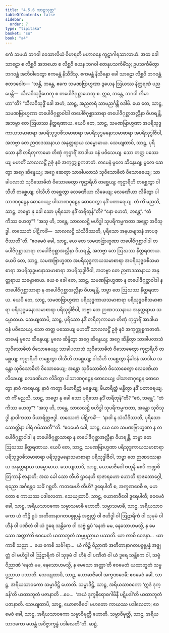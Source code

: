 ```yaml
---
title: "4.5.6 သာဠှသုတ္တ"
tableOfContents: false
sidebar:
  order: 7
type: "tipitaka"
basket: "su"
book: "a4"
---
```



<DynamicBreadcrumb />

<Division number="196" book="a4">

<Paragraph number="1236" book="a4">
ဧကံ သမယံ ဘဂဝါ ဝေသာလိယံ ဝိဟရတိ မဟာဝနေ ကူဋာဂါရသာလာယံ. အထ ခေါ သာဠှော စ လိစ္ဆဝိ အဘယော စ လိစ္ဆဝိ ယေန ဘဂဝါ တေနုပသင်္ကမိံသု; ဥပသင်္ကမိတွာ ဘဂဝန္တံ အဘိဝါဒေတွာ ဧကမန္တံ နိသီဒိံသု. ဧကမန္တံ နိသိန္နော ခေါ သာဠှော လိစ္ဆဝိ ဘဂဝန္တံ ဧတဒဝေါစ—
</Paragraph>

<Paragraph number="1237" book="a4">
“သန္တိ, ဘန္တေ, ဧကေ သမဏဗြာဟ္မဏာ ဒွယေန ဩဃဿ နိတ္ထရဏံ ပညပေန္တိ—  သီလဝိသုဒ္ဓိဟေတု စ တပေါဇိဂုစ္ဆာဟေတု စ. ဣဓ, ဘန္တေ, ဘဂဝါ ကိမာဟာ”တိ?
</Paragraph>

<Paragraph number="1238" book="a4">
“သီလဝိသုဒ္ဓိံ ခေါ အဟံ, သာဠှ, အညတရံ သာမညင်္ဂန္တိ ဝဒါမိ. ယေ တေ, သာဠှ, သမဏဗြာဟ္မဏာ တပေါဇိဂုစ္ဆာဝါဒါ တပေါဇိဂုစ္ဆာသာရာ တပေါဇိဂုစ္ဆာအလ္လီနာ ဝိဟရန္တိ, အဘဗ္ဗာ တေ ဩဃဿ နိတ္ထရဏာယ. ယေပိ တေ, သာဠှ, သမဏဗြာဟ္မဏာ အပရိသုဒ္ဓကာယသမာစာရာ အပရိသုဒ္ဓဝစီသမာစာရာ အပရိသုဒ္ဓမနောသမာစာရာ အပရိသုဒ္ဓါဇီဝါ, အဘဗ္ဗာ တေ ဉာဏဒဿနာယ အနုတ္တရာယ သမ္ဗောဓာယ.
</Paragraph>

<Paragraph number="1239" book="a4">
သေယျထာပိ, သာဠှ, ပုရိသော နဒိံ တရိတုကာမော တိဏှံ ကုဌာရိံ အာဒါယ ဝနံ ပဝိသေယျ. သော တတ္ထ ပဿေယျ မဟတိံ သာလလဋ္ဌိံ ဥဇုံ နဝံ အကုက္ကုစ္စကဇာတံ. တမေနံ မူလေ ဆိန္ဒေယျ; မူလေ ဆေတွာ အဂ္ဂေ ဆိန္ဒေယျ; အဂ္ဂေ ဆေတွာ သာခါပလာသံ သုဝိသောဓိတံ ဝိသောဓေယျ; သာခါပလာသံ သုဝိသောဓိတံ ဝိသောဓေတွာ ကုဌာရီဟိ တစ္ဆေယျ; ကုဌာရီဟိ တစ္ဆေတွာ ဝါသီဟိ တစ္ဆေယျ; ဝါသီဟိ တစ္ဆေတွာ လေခဏိယာ လိခေယျ; လေခဏိယာ လိခိတွာ ပါသာဏဂုဠေန ဓောဝေယျ; ပါသာဏဂုဠေန ဓောဝေတွာ နဒိံ ပတာရေယျ.
</Paragraph>

<Paragraph number="1240" book="a4">
တံ ကိံ မညသိ, သာဠှ, ဘဗ္ဗော နု ခေါ သော ပုရိသော နဒိံ တရိတုန်”တိ? “နော ဟေတံ, ဘန္တေ”. “တံ ကိဿ ဟေတု”? “အသု ဟိ, ဘန္တေ, သာလလဋ္ဌိ ဗဟိဒ္ဓါ သုပရိကမ္မကတာ အန္တော အဝိသုဒ္ဓါ. တဿေတံ ပါဋိကင်္ခံ—  သာလလဋ္ဌိ သံသီဒိဿတိ, ပုရိသော အနယဗျသနံ အာပဇ္ဇိဿတီ”တိ.
</Paragraph>

<Paragraph number="1241" book="a4">
“ဧဝမေဝံ ခေါ, သာဠှ, ယေ တေ သမဏဗြာဟ္မဏာ တပေါဇိဂုစ္ဆာဝါဒါ တပေါဇိဂုစ္ဆာသာရာ တပေါဇိဂုစ္ဆာအလ္လီနာ ဝိဟရန္တိ, အဘဗ္ဗာ တေ ဩဃဿ နိတ္ထရဏာယ. ယေပိ တေ, သာဠှ, သမဏဗြာဟ္မဏာ အပရိသုဒ္ဓကာယသမာစာရာ အပရိသုဒ္ဓဝစီသမာစာရာ အပရိသုဒ္ဓမနောသမာစာရာ အပရိသုဒ္ဓါဇီဝါ, အဘဗ္ဗာ တေ ဉာဏဒဿနာယ အနုတ္တရာယ သမ္ဗောဓာယ.
</Paragraph>

<Paragraph number="1242" book="a4">
ယေ စ ခေါ တေ, သာဠှ, သမဏဗြာဟ္မဏာ န တပေါဇိဂုစ္ဆာဝါဒါ န တပေါဇိဂုစ္ဆာသာရာ န တပေါဇိဂုစ္ဆာအလ္လီနာ ဝိဟရန္တိ, ဘဗ္ဗာ တေ ဩဃဿ နိတ္ထရဏာယ. ယေပိ တေ, သာဠှ, သမဏဗြာဟ္မဏာ ပရိသုဒ္ဓကာယသမာစာရာ ပရိသုဒ္ဓဝစီသမာစာရာ ပရိသုဒ္ဓမနောသမာစာရာ ပရိသုဒ္ဓါဇီဝါ, ဘဗ္ဗာ တေ ဉာဏဒဿနာယ အနုတ္တရာယ သမ္ဗောဓာယ.
</Paragraph>

<Paragraph number="1243" book="a4">
သေယျထာပိ, သာဠှ, ပုရိသော နဒိံ တရိတုကာမော တိဏှံ ကုဌာရိံ အာဒါယ ဝနံ ပဝိသေယျ. သော တတ္ထ ပဿေယျ မဟတိံ သာလလဋ္ဌိံ ဥဇုံ နဝံ အကုက္ကုစ္စကဇာတံ. တမေနံ မူလေ ဆိန္ဒေယျ; မူလေ ဆိန္ဒိတွာ အဂ္ဂေ ဆိန္ဒေယျ; အဂ္ဂေ ဆိန္ဒိတွာ သာခါပလာသံ သုဝိသောဓိတံ ဝိသောဓေယျ; သာခါပလာသံ သုဝိသောဓိတံ ဝိသောဓေတွာ ကုဌာရီဟိ တစ္ဆေယျ; ကုဌာရီဟိ တစ္ဆေတွာ ဝါသီဟိ တစ္ဆေယျ; ဝါသီဟိ တစ္ဆေတွာ နိခါဒနံ အာဒါယ အန္တော သုဝိသောဓိတံ ဝိသောဓေယျ; အန္တော သုဝိသောဓိတံ ဝိသောဓေတွာ လေခဏိယာ လိခေယျ; လေခဏိယာ လိခိတွာ ပါသာဏဂုဠေန ဓောဝေယျ; ပါသာဏဂုဠေန ဓောဝေတွာ နာဝံ ကရေယျ; နာဝံ ကတွာ ဖိယာရိတ္တံ ဗန္ဓေယျ; ဖိယာရိတ္တံ ဗန္ဓိတွာ နဒိံ ပတာရေယျ.
</Paragraph>

<Paragraph number="1244" book="a4">
တံ ကိံ မညသိ, သာဠှ, ဘဗ္ဗော နု ခေါ သော ပုရိသော နဒိံ တရိတုန်”တိ? “ဧဝံ, ဘန္တေ”. “တံ ကိဿ ဟေတု”? “အသု ဟိ, ဘန္တေ, သာလလဋ္ဌိ ဗဟိဒ္ဓါ သုပရိကမ္မကတာ, အန္တော သုဝိသုဒ္ဓါ နာဝါကတာ ဖိယာရိတ္တဗဒ္ဓါ. တဿေတံ ပါဋိကင်္ခံ—  ‘နာဝါ န သံသီဒိဿတိ, ပုရိသော သောတ္ထိနာ ပါရံ ဂမိဿတီ’”တိ.
</Paragraph>

<Paragraph number="1245" book="a4">
“ဧဝမေဝံ ခေါ, သာဠှ, ယေ တေ သမဏဗြာဟ္မဏာ န တပေါဇိဂုစ္ဆာဝါဒါ န တပေါဇိဂုစ္ဆာသာရာ န တပေါဇိဂုစ္ဆာအလ္လီနာ ဝိဟရန္တိ, ဘဗ္ဗာ တေ ဩဃဿ နိတ္ထရဏာယ. ယေပိ တေ, သာဠှ, သမဏဗြာဟ္မဏာ ပရိသုဒ္ဓကာယသမာစာရာ ပရိသုဒ္ဓဝစီသမာစာရာ ပရိသုဒ္ဓမနောသမာစာရာ ပရိသုဒ္ဓါဇီဝါ, ဘဗ္ဗာ တေ ဉာဏဒဿနာယ အနုတ္တရာယ သမ္ဗောဓာယ. သေယျထာပိ, သာဠှ, ယောဓာဇီဝေါ ဗဟူနိ စေပိ ကဏ္ဍစိတြကာနိ ဇာနာတိ; အထ ခေါ သော တီဟိ ဌာနေဟိ ရာဇာရဟော ဟောတိ ရာဇဘောဂ္ဂေါ, ရညော အင်္ဂန္တေဝ သင်္ခံ ဂစ္ဆတိ. ကတမေဟိ တီဟိ? ဒူရေပါတီ စ, အက္ခဏဝေဓီ စ, မဟတော စ ကာယဿ ပဒါလေတာ.
</Paragraph>

<Paragraph number="1246" book="a4">
သေယျထာပိ, သာဠှ, ယောဓာဇီဝေါ ဒူရေပါတီ; ဧဝမေဝံ ခေါ, သာဠှ, အရိယသာဝကော သမ္မာသမာဓိ ဟောတိ. သမ္မာသမာဓိ, သာဠှ, အရိယသာဝကော ယံ ကိဉ္စိ ရူပံ အတီတာနာဂတပစ္စုပ္ပန္နံ အဇ္ဈတ္တံ ဝါ ဗဟိဒ္ဓါ ဝါ ဩဠာရိကံ ဝါ သုခုမံ ဝါ ဟီနံ ဝါ ပဏီတံ ဝါ ယံ ဒူရေ သန္တိကေ ဝါ သဗ္ဗံ ရူပံ ‘နေတံ မမ, နေသောဟမသ္မိ, န မေသော အတ္တာ’တိ ဧဝမေတံ ယထာဘူတံ သမ္မပ္ပညာယ ပဿတိ. ယာ ကာစိ ဝေဒနာ…  ယာ ကာစိ သညာ…  ယေ ကေစိ သင်္ခါရာ…  ယံ ကိဉ္စိ ဝိညာဏံ အတီတာနာဂတပစ္စုပ္ပန္နံ အဇ္ဈတ္တံ ဝါ ဗဟိဒ္ဓါ ဝါ ဩဠာရိကံ ဝါ သုခုမံ ဝါ ဟီနံ ဝါ ပဏီတံ ဝါ ယံ ဒူရေ သန္တိကေ ဝါ, သဗ္ဗံ ဝိညာဏံ ‘နေတံ မမ, နေသောဟမသ္မိ, န မေသော အတ္တာ’တိ ဧဝမေတံ ယထာဘူတံ သမ္မပ္ပညာယ ပဿတိ.
</Paragraph>

<Paragraph number="1247" book="a4">
သေယျထာပိ, သာဠှ, ယောဓာဇီဝေါ အက္ခဏဝေဓီ; ဧဝမေဝံ ခေါ, သာဠှ, အရိယသာဝကော သမ္မာဒိဋ္ဌိ ဟောတိ. သမ္မာဒိဋ္ဌိ, သာဠှ, အရိယသာဝကော ‘ဣဒံ ဒုက္ခန်’တိ ယထာဘူတံ ပဇာနာတိ …ပေ…  ‘အယံ ဒုက္ခနိရောဓဂါမိနီ ပဋိပဒါ’တိ ယထာဘူတံ ပဇာနာတိ.
</Paragraph>

<Paragraph number="1248" book="a4">
သေယျထာပိ, သာဠှ, ယောဓာဇီဝေါ မဟတော ကာယဿ ပဒါလေတာ; ဧဝမေဝံ ခေါ, သာဠှ, အရိယသာဝကော သမ္မာဝိမုတ္တိ ဟောတိ. သမ္မာဝိမုတ္တိ, သာဠှ, အရိယသာဝကော မဟန္တံ အဝိဇ္ဇာက္ခန္ဓံ ပဒါလေတီ”တိ.

</Paragraph>
</Division>

<Paragraph number="1249" type="center" book="a4">
ဆဋ္ဌံ.
</Paragraph>